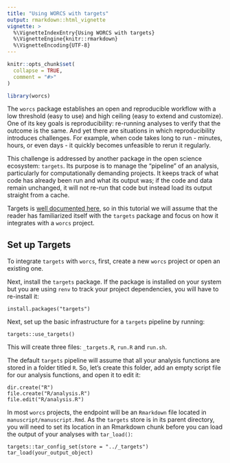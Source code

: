 ```yaml
---
title: "Using WORCS with targets"
output: rmarkdown::html_vignette
vignette: >
  %\VignetteIndexEntry{Using WORCS with targets}
  %\VignetteEngine{knitr::rmarkdown}
  %\VignetteEncoding{UTF-8}
---
```


```r
knitr::opts_chunk$set(
  collapse = TRUE,
  comment = "#>"
)
```

```r
library(worcs)
```

The `worcs` package establishes an open and reproducible workflow with a low threshold (easy to use) and high ceiling (easy to extend and customize).
One of its key goals is reproducibility: re-running analyses to verify that the outcome is the same.
And yet there are situations in which reproducibility introduces challenges.
For example, when code takes long to run - minutes, hours, or even days - it quickly becomes unfeasible to rerun it regularly.

This challenge is addressed by another package in the open science ecosystem: `targets`.
Its purpose is to manage the "pipeline" of an analysis, particularly for computationally demanding projects.
It keeps track of what code has already been run and what its output was;
if the code and data remain unchanged,
it will not re-run that code but instead load its output straight from a cache.

Targets is [well documented here](https://books.ropensci.org/targets/),
so in this tutorial we will assume that the reader has familiarized itself with the `targets` package and focus on how it integrates with a `worcs` project.

## Set up Targets

To integrate `targets` with `worcs`, first, create a new `worcs` project or open an existing one.

Next, install the `targets` package. If the package is installed on your system but you are using `renv` to track your project dependencies, you will have to re-install it:

```
install.packages("targets")
```

Next, set up the basic infrastructure for a `targets` pipeline by running:

```
targets::use_targets()
```

This will create three files: `_targets.R`, `run.R` and `run.sh`.

The default `targets` pipeline will assume that all your analysis functions are stored in a folder titled `R`. So, let's create this folder, add an empty script file for our analysis functions, and open it to edit it:

```
dir.create("R")
file.create("R/analysis.R")
file.edit("R/analysis.R")
```

<!--
## Create a Custom Pipeline

Let's add some analysis code to the file `analysis.R` by copy-pasting the following function, which simply plots the data and model coefficients from the default analysis:

```
plot_model <- function(model, data){
  plot(x = data$x, y = data$y)
  abline(a = model[1], b = model[2])
}
```

Save this code to `analysis.R`, and open `_targets.R`. There, you should see this pipeline to run a regression analysis:

```
# Replace the target list below with your own:
list(
  tar_target(
    name = data,
    command = tibble(x = rnorm(100), y = rnorm(100))
    # format = "feather" # efficient storage for large data frames
  ),
  tar_target(
    name = model,
    command = coefficients(lm(y ~ x, data = data))
  )
)
```

To this pipeline, add the following command
-->

In most `worcs` projects, the endpoint will be an `Rmarkdown` file located in `manuscript/manuscript.Rmd`.
As the `targets` store is in its parent directory, you will need to set its location in an Rmarkdown chunk before you can load the output of your analyses with `tar_load()`:

```
targets::tar_config_set(store = "../_targets")
tar_load(your_output_object)
```

